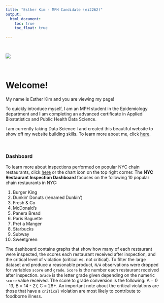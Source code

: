 ```yaml
---
title: "Esther Kim - MPH Candidate (ei2262)"
output: 
  html_document:
    toc: true
    toc_float: true
    
---
```

<p>&nbsp;</p>


![](https://i.pinimg.com/originals/c2/83/f6/c283f68fcbc8ac4a7d4be1340df6391a.gif)

<p>&nbsp;</p>

# Welcome!

My name is Esther Kim and you are viewing my page! 

To quickly introduce myself, I am an MPH student in the Epidemiology department and I am completing an advanced certificate in Applied Biostatistics and Public Health Data Science. 

I am currently taking Data Science I and created this beautiful website to show off my website building skills. To learn more about me, click [here](about.html).

<p>&nbsp;</p>

###  Dashboard

To learn more about inspections performed on popular NYC chain restaurants, click [here](nycinspec.html) or the chart icon on the top right corner. The **NYC Restaurant Inspection Dashboard** focuses on the following 10 popular chain restaurants in NYC:

1. Burger King
2. Dunkin' Donuts (renamed Dunkin')
3. Fresh & Co
4. McDonald's
5. Panera Bread
6. Paris Baguette
7. Pret a Manger
8. Starbucks
9. Subway
10. Sweetgreen

The dashboard contains graphs that show how many of each restaurant were inspected, the scores each restaurant received after inspection, and the critical level of violation (critical vs. not critical). To filter the large dataset and produce a reasonable product, `N/A` observations were dropped for variables `score` and `grade`. `Score` is the number each restaurant received after inspection. `Grade` is the letter grade given depending on the numeric `score` value received. The score to grade conversion is the following: A = 0 - 13, B = 14 - 27, C = 28+. An important note about the critical violations are those that have a `critical` violation are most likely to contribute to foodborne illness.